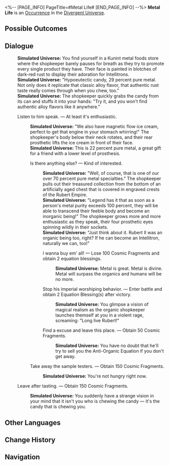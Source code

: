 <%-- [PAGE_INFO]
PageTitle=#Metal Life#
[END_PAGE_INFO] --%>
{{Stub}}
{{Simulated Universe Event Infobox
|id            = 22501
|title         = 
|image         = Occurrence Default.png
|domains_su    = 
|domains_ext   = 
|domains_swarm = 
|domains_gng   = 
|domains_du    = Unknown
|requirements  = 
|prev          = 
|next          = 
|characters    = 
|factions      = 
|order         = 
|order_du      = 
}}
'''Metal Life''' is an [[Divergent Universe/Occurrence|Occurrence]] in the [[Divergent Universe]].

==Possible Outcomes==
{{Possible Outcomes
|choice_1 = Listen to him speak.
|result_1 = At least it's enthusiastic.

|choice_2 = Leave after tasting.
|result_2 = Obtain 150 Cosmic Fragments.

|choice_3 = Is there anything else?
|result_3 = Kind of interested.

|choice_4 = Take away the sample testers.
|result_4 = Obtain 150 Cosmic Fragments.

|choice_5 = I wanna buy em' all!
|result_5 = Lose 100 Cosmic Fragments and obtain 2 equation blessings.

|choice_6 = Stop his imperial worshiping behavior.
|result_6 = Enter battle and obtain 2 Equation Blessing(s) after victory.

|choice_7 = Find a excuse and leave this place.
|result_7 = Obtain 50 Cosmic Fragments.

}}
<!--
==Gameplay Notes==
* 
-->
==Dialogue==
{{Dialogue Start}}
:'''Simulated Universe:''' You find yourself in a Kunint metal foods store where the shopkeeper barely pauses for breath as they try to promote every single product they have. Their face is painted in blotches of dark-red rust to display their adoration for Intellitrons.
:'''Simulated Universe:''' "Hypoeutectic candy, 29 percent pure metal. Not only does it replicate that classic alloy flavor, that authentic rust taste really comes through when you chew, too."
:'''Simulated Universe:''' The shopkeeper quickly grabs the candy from its can and stuffs it into your hands: "Try it, and you won't find authentic alloy flavors like it anywhere."
:{{DIcon|Star}} Listen to him speak. &mdash; At least it's enthusiastic.
::'''Simulated Universe:''' "We also have magnetic flow ice cream, perfect to get that engine in your stomach whirring!" The shopkeeper's body below their neck rotates, and their rear prosthetic lifts the ice cream in front of their face.
::'''Simulated Universe:''' This is 22 percent pure metal, a great gift for a friend with a lower level of prosthesis.
::{{DIcon|Star}} Is there anything else? &mdash; Kind of interested.
:::'''Simulated Universe:''' "Well, of course, that is one of our over 70 percent pure metal specialties." The shopkeeper pulls out their treasured collection from the bottom of an artificially aged chest that is covered in engraved crests of the Rubert Empire.
:::'''Simulated Universe:''' "Legend has it that as soon as a person's metal purity exceeds 100 percent, they will be able to transcend their feeble body and become an inorganic being!" The shopkeeper grows more and more enthusiastic as they speak, their four prosthetic eyes spinning wildly in their sockets.
:::'''Simulated Universe:''' "Just think about it. Rubert II was an organic being too, right? If he can become an Intellitron, naturally we can, too!"
:::{{DIcon|Star}} I wanna buy em' all! &mdash; Lose 100 Cosmic Fragments and obtain 2 equation blessings.
::::'''Simulated Universe:''' Metal is great. Metal is divine. Metal will surpass the organics and humans will be no more.
:::{{DIcon|Star}} Stop his imperial worshiping behavior. &mdash; Enter battle and obtain 2 Equation Blessing(s) after victory.
::::'''Simulated Universe:''' You glimpse a vision of magical realism as the organic shopkeeper launches themself at you in a violent rage, screaming: "Long live Rubert!"
:::{{DIcon|Star}} Find a excuse and leave this place. &mdash; Obtain 50 Cosmic Fragments.
::::'''Simulated Universe:''' You have no doubt that he'll try to sell you the Anti-Organic Equation if you don't get away.
::{{DIcon|Star}} Take away the sample testers. &mdash; Obtain 150 Cosmic Fragments.
:::'''Simulated Universe:''' You're not hungry right now.
:{{DIcon|Star}} Leave after tasting. &mdash; Obtain 150 Cosmic Fragments.
::'''Simulated Universe:''' You suddenly have a strange vision in your mind that it isn't you who is chewing the candy &mdash; it's the candy that is chewing you.
{{Dialogue End}}

==Other Languages==
{{Other Languages
|en   = Metal Life
|zhs  = 金属生活
|zht  = 金屬生活
|ja   = {{Rubi|金属生活|きんぞくせいかつ}}
|ko   = 금속 생활
|es   = Vida metálica
|fr   = Existence métallique
|ru   = Металлическая жизнь
|th   = ชีวิตโลหะ
|vi   = Cuộc Sống Kim Loại
|de   = Metallisches Leben
|id   = Kehidupan Logam
|pt   = Vida de Metal
}}

==Change History==
{{Change History|2.5}}

==Navigation==
{{Occurrence Navbox}}